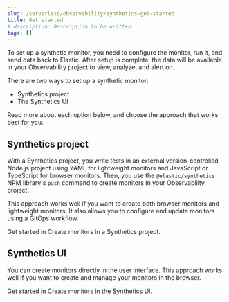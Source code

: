 ```yaml
---
slug: /serverless/observability/synthetics-get-started
title: Get started
# description: Description to be written
tags: []
---
```


<p><DocBadge template="technical preview" /></p>

To set up a synthetic monitor, you need to configure the monitor, run it, and send data back to Elastic.
After setup is complete, the data will be available in your Observability project to view, analyze, and alert on.

There are two ways to set up a synthetic monitor:

* Synthetics project
* The Synthetics UI

Read more about each option below, and choose the approach that works best for you.

## Synthetics project

With a Synthetics project, you write tests in an external version-controlled Node.js project
using YAML for lightweight monitors and JavaScript or TypeScript for browser monitors.
Then, you use the `@elastic/synthetics` NPM library's `push` command to create
monitors in your Observability project.

This approach works well if you want to create both browser monitors and lightweight
monitors. It also allows you to configure and update monitors using a GitOps workflow.

Get started in <DocLink slug="/serverless/observability/synthetics-get-started-project">Create monitors in a Synthetics project</DocLink>.

<DocImage url="../images/synthetics-get-started-projects.png" alt="Diagram showing which pieces of software are used to configure monitors, create monitors, and view results when using Synthetics projects." flatImage />

## Synthetics UI

You can create monitors directly in the user interface.
This approach works well if you want to create and manage your monitors in the browser.

Get started in <DocLink slug="/serverless/observability/synthetics-get-started-ui">Create monitors in the Synthetics UI</DocLink>.

<DocImage url="../images/synthetics-get-started-ui.png" alt="Diagram showing which pieces of software are used to configure monitors, create monitors, and view results when using the Synthetics UI." flatImage />
